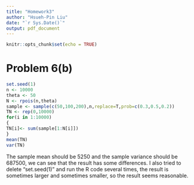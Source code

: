 ```yaml
---
title: "Homework3"
author: "Hsueh-Pin Liu"
date: "`r Sys.Date()`"
output: pdf_document
---
```


```r
knitr::opts_chunk$set(echo = TRUE)
```

# Problem 6(b)
```r
set.seed(1)
n <- 10000
theta <- 50
N <- rpois(n,theta)
sample <- sample(c(50,100,200),n,replace=T,prob=c(0.3,0.5,0.2))
TN <- rep(0,10000)
for(i in 1:10000)
{
TN[i]<- sum(sample[1:N[i]])
}
mean(TN)
var(TN)
```
The sample mean should be 5250 and the sample variance should be 687500, we can see that the result has some differences. I also tried to delete "set.seed(1)" and run the R code several times, the result is sometimes larger and sometimes smaller, so the result seems reasonable.


